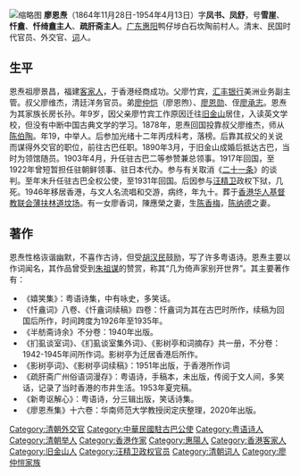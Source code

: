 {{Unreferenced|time=2020-07-16T02:37:21+00:00}}
[[File:廖懺盦寫真一幅.jpg|缩略图]]
'''廖恩焘'''（1864年11月28日-1954年4月13日）字'''凤书、凤舒'''，号'''雪崖'''、'''忏盦'''、'''忏绮盦主人'''、'''疏肝斋主人'''。[[广东省|广东]][[惠阳区|惠阳]]鸭仔埗白石坎陶前村人。清末、民国时代官员、外交官、[[词_(文学)|词]]人。
== 生平 ==
恩焘祖廖景昌，福建[[客家人|客家人]]，于香港经商成功。父廖竹宾，[[汇丰银行|汇丰银行]]美洲业务副主管。叔父廖维杰，清廷洋务官员。弟[[廖仲恺|廖仲恺]]（廖恩煦）、[[廖恩勋|廖恩勋]]、侄[[廖承志|廖承志]]。恩焘为其家族长房长孙。年9岁，因父亲廖竹宾工作原因迁往[[旧金山|旧金山]]居住，入读英文学校，但没有中断中国古典文学的学习。1878年，恩焘回国投靠叔父廖维杰，师从[[陳伯陶|陈伯陶]]。年19，中举人。后参加光绪十二年丙戌科考，落榜。后靠其叔父的关说而谋得外交官的职位，前往古巴任职。1890年3月，于旧金山成婚后抵达古巴，当时为领馆随员。1903年4月，升任驻古巴二等参赞兼总领事。1917年回国，至1922年曾短暂担任驻朝鲜领事、驻日本代办。参与有关取消《[[二十一条|二十一条]]》的谈判。至年末升任驻古巴全权公使，至1931年回国。后因参与[[汪精卫|汪精卫]]政权下狱，几死。1946年移居香港，与文人名流唱和交游，病终，年九十。葬于[[香港華人基督教聯會薄扶林道墳場|香港华人基督教联会薄扶林道坟场]]。有一女廖香词，陳應榮之妻，生[[陈香梅|陈香梅]]，[[陈纳德|陈纳德]]之妻。

== 著作 ==
恩焘性格诙谐幽默，不喜作古诗，但受[[胡汉民|胡汉民]]鼓励，写了许多粤语诗。恩焘主要以作词闻名，其作品曾受到[[朱祖谋|朱祖谋]]的赞赏，称其“几为倚声家别开世界”。其主要著作有：

* 《嬉笑集》：粤语诗集，中有咏史，多笑话。
* 《忏盦词》八卷、《忏盦词续稿》四卷：忏盦词为其在古巴时所作，续稿为回国后所作，时间跨度为1926年至1935年。
* 《半舫斋诗余》不分卷：1940年出版。
* 《扪虱谈室词》、《扪虱谈室集外词》、《影树亭和词摘存》共一册，不分卷：1942-1945年间所作词。影树亭为迁居香港后所作。
* 《影树亭词》、《影树亭词续稿》：1951年出版，于香港所作词
* 《疏肝斋广州俗语词漫存》：粤语诗，手稿本，未出版，传阅于文人间，多笑话，记录了当时香港的市井生活。1953年夏完稿。
* 《新粤讴解心》：粤语诗，分三辑出版，笑话诗集。
* 《廖恩焘集》十六卷：华南师范大学教授闵定庆整理，2020年出版。
{{DEFAULTSORT:Liao廖}}
[[Category:清朝外交官|Category:清朝外交官]]
[[Category:中華民國駐古巴公使|Category:中華民國駐古巴公使]]
[[Category:粤语诗人|Category:粤语诗人]]
[[Category:清朝举人|Category:清朝举人]]
[[Category:香港作家|Category:香港作家]]
[[Category:惠陽人|Category:惠陽人]]
[[Category:香港客家人|Category:香港客家人]]
[[Category:旧金山人|Category:旧金山人]]
[[Category:汪精卫政权官员|Category:汪精卫政权官员]]
[[Category:清朝词人|Category:清朝词人]]
[[Category:廖仲愷家族|Category:廖仲愷家族]]